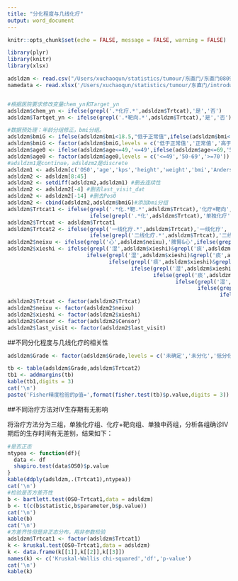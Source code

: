 ```yaml
---
title: "分化程度与几线化疗"
output: word_document
---
```


```r
knitr::opts_chunk$set(echo = FALSE, message = FALSE, warning = FALSE)
```


```r
library(plyr)
library(knitr)
library(xlsx)
```


```r

adsldzm <- read.csv("/Users/xuchaoqun/statistics/tumour/东直门/东直门0809.csv",header = TRUE,fileEncoding = "GBK",na.strings="")
namedata <- read.xlsx('/Users/xuchaoqun/statistics/tumour/东直门/introduction_dzm.xlsx',1)


#根据医院要求修改变量chem_yn和Target_yn
adsldzm$chem_yn <- ifelse(grepl('.*化疗.*',adsldzm$Trtcat),'是','否')
adsldzm$Tartget_yn <- ifelse(grepl('.*靶向.*',adsldzm$Trtcat),'是','否')

#数据预处理：年龄分组修正，bmi分组。
adsldzm$bmiG <- ifelse(adsldzm$bmi<18.5,"低于正常值",ifelse(adsldzm$bmi<=23.9,"正常值","高于正常值"))
adsldzm$bmiG <- factor(adsldzm$bmiG,levels = c('低于正常值','正常值','高于正常值'))
adsldzm$age0 <- ifelse(adsldzm$age<=49,'<=49',ifelse(adsldzm$age<=69,'50-69','>=70'))
adsldzm$age0 <- factor(adsldzm$age0,levels = c('<=49','50-69','>=70'))
#adsldzm1是continue，adsldzm2是discrete
adsldzm1 <- adsldzm[c('OS0','age','kps','height','weight','bmi','Anderson0','life_score0','TCM_Score0')]
adsldzm2 <- adsldzm[8:45]
adsldzm2 <- setdiff(adsldzm2,adsldzm1) #删去连续性
adsldzm2 <- adsldzm2[-4] #删去last_visit_dat
adsldzm2 <- adsldzm2[-14] #删去Pos0
adsldzm2 <- cbind(adsldzm2,adsldzm$bmiG)#添加bmi分组
adsldzm$Trtcat1 <- ifelse(grepl('.*化.*靶.*',adsldzm$Trtcat),'化疗+靶向',
                          ifelse(grepl('.*化',adsldzm$Trtcat),'单独化疗','单独中药'))
adsldzm2$Trtcat <- adsldzm$Trtcat1
adsldzm$Trtcat2 <- ifelse(grepl('一线化疗.*',adsldzm$Trtcat),'一线化疗',
                          ifelse(grepl('二线化疗.*',adsldzm$Trtcat),'二线化疗',                            ifelse(grepl('三线化疗.*',adsldzm$Trtcat),'三线化疗','单纯中药')))
adsldzm2$neixu <- ifelse(grepl('心',adsldzm$neixu),'脾胃&心',ifelse(grepl('肾',adsldzm$neixu),'脾胃&肾',ifelse(grepl('肝',adsldzm$neixu),'脾胃&肝',ifelse(grepl('肺',adsldzm$neixu),'脾胃&肺','脾胃'))))
adsldzm2$xieshi <- ifelse(grepl('湿',adsldzm$xieshi)&grepl('痰',adsldzm$xieshi)&grepl('瘀',adsldzm$xieshi),'痰湿瘀',
                         ifelse(grepl('湿',adsldzm$xieshi)&grepl('痰',adsldzm$xieshi),'痰湿',
                                ifelse(grepl('痰',adsldzm$xieshi)&grepl('瘀',adsldzm$xieshi),'痰瘀',
                                       ifelse(grepl('湿',adsldzm$xieshi)&grepl('瘀',adsldzm$xieshi),'湿瘀',
                                              ifelse(grepl('痰',adsldzm$xieshi),'痰',
                                                     ifelse(grepl('湿',adsldzm$xieshi),'湿',
                                                            ifelse(grepl('瘀',adsldzm$xieshi),'瘀',
                                                                   ifelse(adsldzm$xieshi=='其他','其他','NA'))))))))
adsldzm2$Trtcat <- factor(adsldzm2$Trtcat)
adsldzm2$neixu <- factor(adsldzm2$neixu)
adsldzm2$xieshi <- factor(adsldzm2$xieshi)
adsldzm2$Censor <- factor(adsldzm2$Censor)
adsldzm2$last_visit <- factor(adsldzm2$last_visit)

```


##不同分化程度与几线化疗的相关性

```r
adsldzm$Grade <- factor(adsldzm$Grade,levels = c('未确定','未分化','低分化','中分化','高分化'))

tb <- table(adsldzm$Grade,adsldzm$Trtcat2)
tb1 <- addmargins(tb)
kable(tb1,digits = 3)
cat('\n')
paste('Fisher精度检验的p值=',format(fisher.test(tb)$p.value,digits = 3))
```

##不同治疗方法对IV生存期有无影响

将治疗方法分为三组，单独化疗组、化疗+靶向组、单独中药组，分析各组确诊IV期后的生存时间有无差别，结果如下：

```r

#是否正态
ntypea <- function(df){
  data <- df
  shapiro.test(data$OS0)$p.value
}
kable(ddply(adsldzm,.(Trtcat1),ntypea))
cat('\n')
#检验是否方差齐性
b <- bartlett.test(OS0~Trtcat1,data = adsldzm)
b <- t(c(b$statistic,b$parameter,b$p.value))
cat('\n')
kable(b)
cat('\n')
#方差齐性但是非正态分布，用非参数检验
adsldzm$Trtcat1 <- factor(adsldzm$Trtcat1)
k <- kruskal.test(OS0~Trtcat1,data = adsldzm)
k <- data.frame(k[[1]],k[[2]],k[[3]])
names(k) <- c('Kruskal-Wallis chi-squared','df','p-value')
cat('\n')
kable(k)
```
